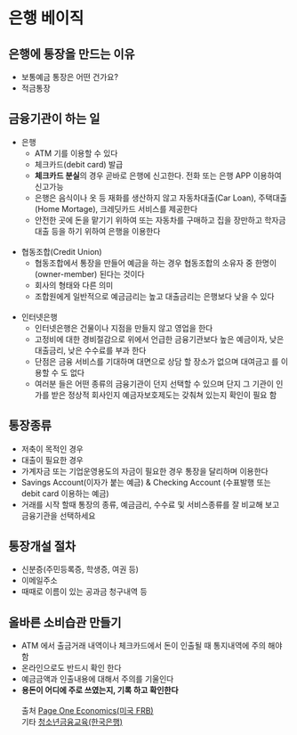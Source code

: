 # 은행 베이직

## 은행에 통장을 만드는 이유
* 보통예금 통장은 어떤 건가요?
* 적금통장 

## 금융기관이 하는 일    
* 은행
   * ATM 기를 이용할 수 있다
   * 체크카드(debit card) 발급
   * **체크카드 분실**의 경우 곧바로 은행에 신고한다. 전화 또는 은행 APP 이용하여 신고가능
   * 은행은 음식이나 옷 등 재화를 생산하지 않고 자동차대출(Car Loan), 주택대출(Home Mortage), 크레딧카드 서비스를 제공한다
   * 안전한 곳에 돈을 맡기기 위하여 또는 자동차를 구매하고 집을 장만하고 학자금대출 등을 하기 위하여 은행을 이용한다
<br/>  
* 협동조합(Credit Union)
   * 협동조합에서 통장을 만들어 예금을 하는 경우 협동조합의 소유자 중 한명이(owner-member) 된다는 것이다 
   * 회사의 형태와 다른 의미 
   * 조합원에게 일반적으로 예금금리는 높고 대출금리는 은행보다 낮을 수 있다
<br/>         
* 인터넷은행
   * 인터넷은행은 건물이나 지점을 만들지 않고 영업을 한다
   * 고정비에 대한 경비절감으로 위에서 언급한 금융기관보다 높은 예금이자, 낮은대출금리, 낮은 수수료를 부과 한다  
   * 단점은 금융 서비스를 기대하며 대면으로 상담 할 장소가 없으며 대여금고 를 이용할 수 도 없다
   * 여러분 들은 어떤 종류의 금융기관이 던지 선택할 수 있으며 단지 그 기관이 인가를 받은 정상적 회사인지 예금자보호제도는 갖춰쳐 있는지 확인이 필요 함 
   
## 통장종류 
* 저축이 목적인 경우
* 대출이 필요한 경우
* 가계자금 또는 기업운영용도의 자금이 필요한 경우 통장을 달리하며 이용한다
* Savings Account(이자가 붙는 예금) & Checking Account (수표발행 또는 debit card 이용하는 예금)
* 거래를 시작 할때 통장의 종류, 예금금리, 수수료 및 서비스종류를 잘 비교해 보고 금융기관을 선택하세요

## 통장개설 절차     
* 신분증(주민등록증, 학생증, 여권 등)
* 이메일주소
* 때때로 이름이 있는 공과금 청구내역 등

## 올바른 소비습관 만들기   
* ATM 에서 출금거래 내역이나 체크카드에서 돈이 인출될 때 통지내역에 주의 해야 함    
* 온라인으로도 반드시 확인 한다   
* 예금금액과 인출내용에 대해서 주의를 기울인다   
* **용돈이 어디에 주로 쓰였는지, 기록 하고 확인한다** 
<br/>    
출처 [Page One Economics(미국 FRB)](https://research.stlouisfed.org/publications/page1-econ/2020/10/01/banking-basics)  
기타 [청소년금융교육(한국은행)](http://www.bok.or.kr/portal/main/contents.do?menuNo=201040)        
